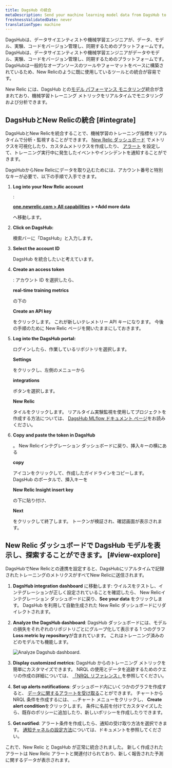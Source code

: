 ```yaml
---
title: DagsHub の統合
metaDescription: Send your machine learning model data from DagsHub to New Relic to understand your model's performance.
freshnessValidatedDate: never
translationType: machine
---
```



DagsHubは、データサイエンティストや機械学習エンジニアが、データ、モデル、実験、コードをバージョン管理し、同期するためのプラットフォームです。DagsHubは、データサイエンティストや機械学習エンジニアがデータやモデル、実験、コードをバージョン管理し、同期するためのプラットフォームです。DagsHubは一般的なオープンソースのツールやフォーマットをベースに構築されているため、New Relicのように既に使用しているツールとの統合が容易です。

New Relic には、DagsHub との[モデル パフォーマンス モニタリング](/docs/alerts-applied-intelligence/mlops/get-started/intro-mlops/)統合が含まれており、機械学習トレーニング メトリックをリアルタイムでモニタリングおよび分析できます。

## DagsHubとNew Relicの統合 [#integrate]

DagsHubとNew Relicを統合することで、機械学習のトレーニング指標をリアルタイムで分析・監視することができます。 [New Relic ダッシュボード](/docs/query-your-data/explore-query-data/dashboards/introduction-dashboards/) でメトリクスを可視化したり、カスタムメトリクスを作成したり、 [アラート](/docs/alerts-applied-intelligence/new-relic-alerts/learn-alerts/introduction-alerts/) を設定して、トレーニング実行中に発生したイベントやインシデントを通知することができます。

DagsHubからNew Relicにデータを取り込むためには、アカウント番号と特別なキーが必要で、以下の手順で入手できます。

1. <DNT>**Log into your New Relic account**</DNT>

   :

   <DNT>**[one.newrelic.com > All capabilities](https://one.newrelic.com/all-capabilities) > +Add more data**</DNT>

   へ移動します。

2. <DNT>**Click on DagsHub:**</DNT>

   検索バーに「DagsHub」と入力します。

3. <DNT>**Select the account ID**</DNT>

   DagsHub を統合したいと考えています。

4. <DNT>**Create an access token**</DNT>

   : アカウント ID を選択したら、

   <DNT>**real-time training metrics**</DNT>

   の下の

   <DNT>**Create an API key**</DNT>

   をクリックします。 これが新しいテレメトリー API キーになります。 今後の手順のために New Relic ページを開いたままにしておきます。

5. <DNT>**Log into the DagsHub portal:**</DNT>

   ログインしたら、作業しているリポジトリを選択します。

   <DNT>**Settings**</DNT>

   をクリックし、左側のメニューから

   <DNT>**integrations**</DNT>

   ボタンを選択します。

   <DNT>**New Relic**</DNT>

   タイルをクリックします。 リアルタイム実験監視を使用してプロジェクトを作成する方法については、 [DagsHub MLflow ドキュメント ページ](https://dagshub.com/docs/integration_guide/mlflow_tracking/)をお読みください。

6. <DNT>**Copy and paste the token in DagsHub**</DNT>

   。 New Relicインテグレーション ダッシュボードに戻り、挿入キーの横にある

   <DNT>**copy**</DNT>

   アイコンをクリックして、作成したガイドラインをコピーします。 DagsHub のポータルで、挿入キーを

   <DNT>**New Relic Insight insert key**</DNT>

   の下に貼り付け、

   <DNT>**Next**</DNT>

   をクリックして終了します。 トークンが検証され、確認画面が表示されます。

<InstallFeedback/>

## New Relic ダッシュボードで DagsHub モデルを表示し、探索することができます。 [#view-explore]

DagsHubでNew Relicとの連携を設定すると、DagsHubにリアルタイムで記録されたトレーニングのメトリクスがすべてNew Relicに送信されます。

1. <DNT>**DagsHub integration dashboard**</DNT> に移動します: ウイルスをテストし、インテグレーションが正しく設定されていることを確認したら、 New Relicインテグレーション ダッシュボードに戻り、<DNT>**See your data**</DNT> をクリックします。 DagsHub を利用して自動生成された New Relic ダッシュボードにリダイレクトされます。

2. <DNT>**Analyze the DagsHub dashboard**</DNT>: DagsHub ダッシュボードには、モデルの損失をそれぞれのリポジトリごとにグループ化して表示する 1 つのグラフ<DNT>**Loss metric by repository**</DNT>が含まれています。 これはトレーニング済みのどのモデルでも機能します。

   <img
     title="Analyze Dagshub dashboard"
     alt="Analyze Dagshub dashboard."
     src={modelperformancemonitoringDasgshubDashboard}
   />

3. <DNT>**Display customized metrics**</DNT>: DagsHub からのトレーニング メトリックを簡単にカスタマイズできます。 NRQL の使用とデータを追跡するためのクエリの作成の詳細については、 [「NRQL リファレンス」](/docs/query-your-data/nrql-new-relic-query-language/get-started/nrql-syntax-clauses-functions/)を参照してください。

4. <DNT>**Set up alerts notifications**</DNT>: ダッシュボード内にいくつかのグラフを作成すると、 [データに関するアラートを受け取る](/docs/alerts-applied-intelligence/new-relic-alerts/alert-policies/create-edit-or-find-alert-policy/)ことができます。 チャートから NRQL <InlinePopover type="alerts"/>条件を作成するには、 <DNT>**...**</DNT>チャート メニューをクリックし、 <DNT>**Create alert condition**</DNT>をクリックします。 条件に名前を付けてカスタマイズしたら、既存のポリシーに追加したり、新しいポリシーを作成したりできます。

5. <DNT>**Get notified**</DNT>: アラート条件を作成したら、通知の受け取り方法を選択できます。 [通知チャネルの設定方法](/docs/alerts-applied-intelligence/new-relic-alerts/alert-notifications/notification-channels-control-where-send-alerts/)については、ドキュメントを参照してください。

これで、New Relic と DagsHub が正常に統合されました。 新しく作成されたアラートは New Relic アラートと関連付けられており、新しく報告された予測に関するデータが表示されます。